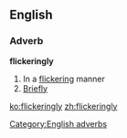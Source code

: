 ==English==

===Adverb===
'''flickeringly'''

# In a [[flickering]] manner
# [[briefly|Briefly]]

[[Category:English adverbs]]

[[ko:flickeringly]]
[[zh:flickeringly]]